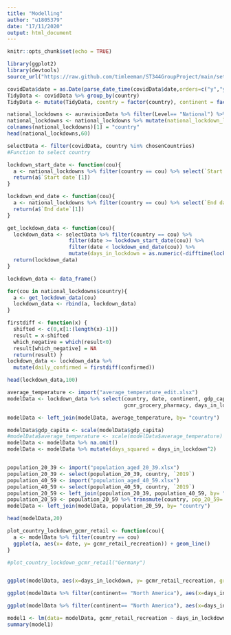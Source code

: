 ---
title: "Modelling"
author: "u1805379"
date: "17/11/2020"
output: html_document
---

```{r setup, include=FALSE}
knitr::opts_chunk$set(echo = TRUE) 
```

```{r libraries, include=FALSE}
library(ggplot2)
library(devtools)
source_url("https://raw.github.com/timleeman/ST344GroupProject/main/setup.R")
```

```{r data_import, include=FALSE}
covidData$date = as.Date(parse_date_time(covidData$date,orders=c("y","ym","ymd")))
TidyData <- covidData %>% group_by(country) 
TidyData <- mutate(TidyData, country = factor(country), continent = factor(continent))

```

```{r lockdown_length calculator,}
national_lockdowns <- auravisionData %>% filter(Level== "National") %>% select(-Level)
national_lockdowns <- national_lockdowns %>% mutate(national_lockdown_length = as.numeric(-difftime(`Start date`, `End date`)))
colnames(national_lockdowns)[1] = "country"
head(national_lockdowns,60)

```

```{r functions_to_get_lockdown_data_and_bind,}
selectData <- filter(covidData, country %in% chosenCountries)
#Function to select country

lockdown_start_date <- function(cou){
  a <- national_lockdowns %>% filter(country == cou) %>% select(`Start date`)
  return(a$`Start date`[1]) 
}

lockdown_end_date <- function(cou){
  a <- national_lockdowns %>% filter(country == cou) %>% select(`End date`)
  return(a$`End date`[1]) 
}

get_lockdown_data <- function(cou){
  lockdown_data <- selectData %>% filter(country == cou) %>% 
                    filter(date >= lockdown_start_date(cou)) %>%
                    filter(date < lockdown_end_date(cou)) %>%
                    mutate(days_in_lockdown = as.numeric(-difftime(lockdown_start_date(cou), date)/86400))
  return(lockdown_data)
}

lockdown_data <- data_frame()

for(cou in national_lockdowns$country){
  a <- get_lockdown_data(cou)
  lockdown_data <- rbind(a, lockdown_data)
}

```


```{r anaylsing_data,}
firstdiff <- function(x) {
  shifted <- c(0,x[1:(length(x)-1)])
  result = x-shifted
  which_negative = which(result<0)
  result[which_negative] = NA
  return(result) }
lockdown_data <- lockdown_data %>%
  mutate(daily_confirmed = firstdiff(confirmed))

head(lockdown_data,100)
```

```{r model_data,}
average_temperature <- import("average_temperature_edit.xlsx")
modelData <- lockdown_data %>% select(country, date, continent, gdp_capita, gcmr_retail_recreation, 
                                      gcmr_grocery_pharmacy, days_in_lockdown, income) %>%  distinct()

modelData <- left_join(modelData, average_temperature, by= "country")

modelData$gdp_capita <- scale(modelData$gdp_capita)
#modelData$average_temperature <- scale(modelData$average_temperature)
modelData <- modelData %>% na.omit() 
modelData <- modelData %>% mutate(days_squared = days_in_lockdown^2)


population_20_39 <- import("population_aged_20_39.xlsx")
population_20_39 <- select(population_20_39, country, `2019`)
population_40_59 <- import("population_aged_40_59.xlsx")
population_40_59 <- select(population_40_59, country, `2019`)
population_20_59 <- left_join(population_20_39, population_40_59, by= "country")
population_20_59 <- population_20_59 %>% transmute(country, pop_20_59= `2019.x` + `2019.y` )
modelData <- left_join(modelData, population_20_59, by= "country")

head(modelData,20)
```

```{r justification_for_first_model,}

plot_country_lockdown_gcmr_retail <- function(cou){
  a <- modelData %>% filter(country == cou)
  ggplot(a, aes(x= date, y= gcmr_retail_recreation)) + geom_line()
}

#plot_country_lockdown_gcmr_retail("Germany")


ggplot(modelData, aes(x=days_in_lockdown, y= gcmr_retail_recreation, group= country, col= average_temperature)) + geom_line() 

ggplot(modelData %>% filter(continent== "North America"), aes(x=days_in_lockdown, y= gcmr_retail_recreation, group= country, col= income)) + geom_line() + facet_grid(~continent)

ggplot(modelData %>% filter(continent== "North America"), aes(x=days_in_lockdown, y= gcmr_retail_recreation, group= country, col= pop_20_59)) + geom_line()


```


```{r first_model,}

model1 <- lm(data= modelData, gcmr_retail_recreation ~ days_in_lockdown)
summary(model1)

```






